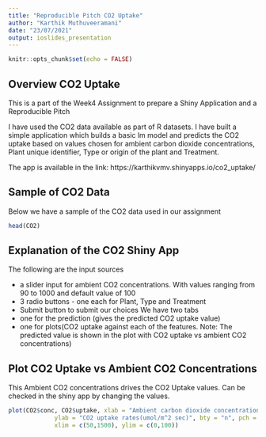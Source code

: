 ```yaml
---
title: "Reproducible Pitch CO2 Uptake"
author: "Karthik Muthuveeramani"
date: "23/07/2021"
output: ioslides_presentation
---
```


```r
knitr::opts_chunk$set(echo = FALSE)
```

## Overview CO2 Uptake

This is a part of the Week4 Assignment to prepare a Shiny Application and a Reproducible Pitch

I have used the CO2 data available as part of R datasets. I have built a simple application which builds a basic lm model and predicts the CO2 uptake based on values chosen for ambient carbon dioxide concentrations, Plant unique identifier, Type or origin of the plant and Treatment.

The app is available in the link:
https://karthikvmv.shinyapps.io/co2_uptake/



## Sample of CO2 Data

Below we have a sample of the CO2 data used in our assignment

```r
head(CO2)
```

## Explanation of the CO2 Shiny App

The following are the input sources

- a slider input for ambient CO2 concentrations. With values ranging from 90 to 1000 and default value of 100
- 3 radio buttons - one each for Plant, Type and Treatment
- Submit button to submit our choices
We have two tabs
- one for the prediction (gives the predicted CO2 uptake value)
- one for plots(CO2 uptake against each of the features. Note: The predicted value is shown in the plot with CO2 uptake vs ambient CO2 concentrations)

## Plot CO2 Uptake vs Ambient CO2 Concentrations

This Ambient CO2 concentrations drives the CO2 Uptake values.
Can be checked in the shiny app by changing the values.
```r
plot(CO2$conc, CO2$uptake, xlab = "Ambient carbon dioxide concentrations(mL/L)",
             ylab = "CO2 uptake rates(umol/m^2 sec)", bty = "n", pch = 16,
             xlim = c(50,1500), ylim = c(0,100))

```

